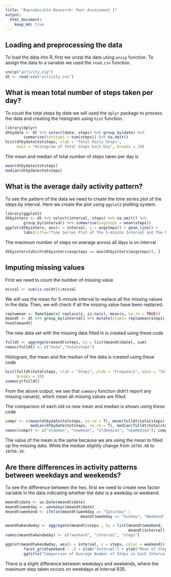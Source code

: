 ```yaml
---
title: "Reproducible Research: Peer Assessment 1"
output: 
  html_document:
    keep_md: true
---
```


## Loading and preprocessing the data
To load the data into R, first we unzip the data using `unzip` function. To assign the data to a variable we used the `read.csv` function.
```r
unzip("activity.zip")
dt <- read.csv("activity.csv")
```  

## What is mean total number of steps taken per day?
To count the total steps by date we will used the `dplyr` package to process the data and creating the histogram using `hist` function.
```r
library(dplyr)
dtbydate <- dt %>% select(date, steps) %>% group_by(date) %>%
        summarise(totsteps = sum(steps)) %>% na.omit()
hist(dtbydate$totsteps, xlab = "Total Daily Steps",
     main = "Histogram of Total Steps Each Day", breaks = 20)
```  

The mean and median of total number of steps taken per day is
```r
mean(dtbydate$totsteps)
median(dtbydate$totsteps)
```  

## What is the average daily activity pattern?
To see the pattern of the data we need to create the time series plot of the steps by interval. Here we create the plot using `ggolot2` plotting system.
```r
library(ggplot2)
dtbyinterv <- dt %>% select(interval, steps) %>% na.omit() %>%
        group_by(interval) %>% summarise(avgsteps = mean(steps))
ggplot(dtbyinterv, aes(x = interval, y = avgsteps)) + geom_line() +
        labs(title="Time Series Plot of The 5-minute Interval and The Number Of Steps Taken")
```  

The maximum number of steps on average across all days is on interval
```r
dtbyinterv[which(dtbyinterv$avgsteps == max(dtbyinterv$avgsteps)), ]
```

## Imputing missing values
First we need to count the number of missing value
```r
misval <- sum(is.na(dt));misval
```  
We will use the mean for 5-minute interval to replace all the missing values in the data. Then, we will check if all the missing value have been replaced.
```r
replwmean <- function(x) replace(x, is.na(x), mean(x, na.rm = TRUE))
meandt <- dt %>% group_by(interval) %>% mutate(steps= replwmean(steps))
head(meandt)
```  
The new data set with the missing data filled in is created using these code
```r
fulldt <- aggregate(meandt$steps, by = list(meandt$date), sum)
names(fulldt) <- c("date","totalsteps")
```  
Histogram, the mean and the median of the data is created using these code
```r
hist(fulldt$totalsteps, xlab = "Steps", ylab = "Frequency", main = "Total Daily Steps",
     breaks = 20)
summary(fulldt)
```  
From the above output, we see that `summary` function didn't report any missing value(s), which mean all missing values are filled.  

The comparison of each old vs new mean and median is shown using these code
```r
compr <- c(mean(dtbydate$totsteps, na.rm = T), mean(fulldt$totalsteps),
           median(dtbydate$totsteps, na.rm = T), median(fulldt$totalsteps))
names(compr) <- c("oldmean", "newmean", "oldmedian", "newmedian"); compr
```  
The value of the mean is the same because we are using the mean to filled up the missing data. While the median slightly change from `10765.00` to `10766.19`.

## Are there differences in activity patterns between weekdays and weekends?
To see the difference between the two, first we need to create new factor variable in the data indicating whether the date is a weekday or weekend.
```r
meandt$date <- as.Date(meandt$date)
meandt$weekday <- weekdays(meandt$date)
meandt$weekend <- ifelse(meandt$weekday == "Saturday" |
                                 meandt$weekday == "Sunday", "Weekend", "Weekday" )

meandtwkendwday <- aggregate(meandt$steps , by = list(meandt$weekend,
                                                      meandt$interval), na.omit(mean))
names(meandtwkendwday) <- c("weekend", "interval", "steps")

ggplot(meandtwkendwday, aes(x = interval, y = steps, color = weekend)) + geom_line() +
        facet_grid(weekend ~ .) + xlab("Interval") + ylab("Mean of Steps") +
        ggtitle("Comparison of Average Number of Steps in Each Interval")
```  

There is a slight difference between weekdays and weekends, where the maximum step taken occurs on weekdays at interval 835.